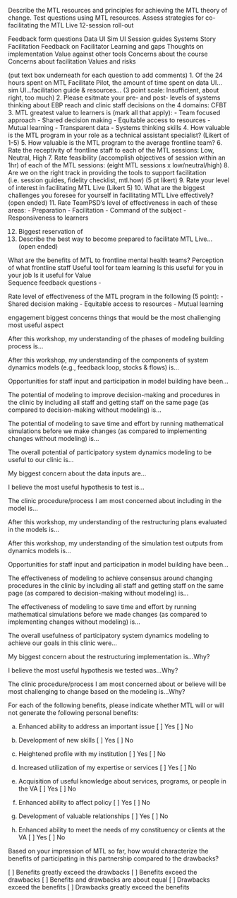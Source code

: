 Describe the MTL resources and principles for achieving the MTL theory of change.
Test questions using MTL resources.
Assess strategies for co-facilitating the MTL Live 12-session roll-out


Feedback form questions
Data UI
Sim UI
Session guides
Systems Story
Facilitation
Feedback on Facilitator
Learning and gaps
Thoughts on implementation
Value against other tools
Concerns about the course
Concerns about facilitation
Values and risks

(put text box underneath for each question to add comments)
1. Of the 24 hours spent on MTL Facilitate Pilot, the amount of time spent on data UI... sim UI...facilitation guide & resources... (3 point scale: Insufficient, about right, too much)
2. Please esitmate your pre- and post- levels of systems thinking about EBP reach and clinic staff decisions on the 4 domains: CFBT
3. MTL greatest value to learners is (mark all that apply):
- Team focused approach
- Shared decision making
- Equitable access to resources
- Mutual learning
- Transparent data
- Systems thinking skills
4. How valuable is the MTL program in your role as a technical assistant specialist? (Likert of 1-5)
5. How valuable is the MTL program to the average frontline team?
6. Rate the receptivity of frontline staff to each of the MTL sessions: Low, Neutral, High 
7. Rate feasibility (accomplish objectives of session within an 1hr) of each of the MTL sessions: (eight MTL sessions x low/neutral/high)
8. Are we on the right track in providing the tools to support facilitation (i.e. session guides, fidelity checklist, mtl.how) (5 pt likert)
9. Rate your level of interest in facilitating MTL Live (Likert 5)
10. What are the biggest challenges you foresee for yourself in facilitating MTL Live effectively? (open ended)
11. Rate TeamPSD's level of effectiveness in each of these areas: 
- Preparation
- Facilitation
- Command of the subject
- Responsiveness to learners

12. Biggest reservation of 
12. Describe the best way to become prepared to facilitate MTL Live... (open ended)



What are the benefits of MTL to frontline mental health teams? 
Perception of what frontline staff
Useful tool for team learning
Is this useful for you in your job
Is it useful for 
Value  
Sequence feedback questions
- 

Rate level of effectiveness of the MTL program in the following (5 point): 
- Shared decision making
- Equitable access to resources
- Mutual learning

engagement
biggest concerns
things that would be the most challenging
most useful aspect





After this workshop, my understanding of the phases of modeling building
process is… 

After this workshop, my understanding of the components of system
dynamics models (e.g., feedback loop, stocks & flows) is…

Opportunities for staff input and participation in model building have
been…


The potential of modeling to improve decision-making and procedures in
the clinic by including all staff and getting staff on the same page (as
compared to decision-making without modeling) is…

The potential of modeling to save time and effort by running mathematical
simulations before we make changes (as compared to implementing
changes without modeling) is…

The overall potential of participatory system dynamics modeling to be
useful to our clinic is… 

My biggest concern about the data inputs are…

I believe the most useful hypothesis to test is...


The clinic procedure/process I am most concerned about including in the
model is…

After this workshop, my understanding of the restructuring plans
evaluated in the models is… 

After this workshop, my understanding of the simulation test outputs
from dynamics models is… 

Opportunities for staff input and participation in model building have
been… 

The effectiveness of modeling to achieve consensus around changing
procedures in the clinic by including all staff and getting staff on the same
page (as compared to decision-making without modeling) is…

The effectiveness of modeling to save time and effort by running
mathematical simulations before we made changes (as compared to
implementing changes without modeling) is…

The overall usefulness of participatory system dynamics modeling to
achieve our goals in this clinic were… 

My biggest concern about the restructuring implementation is…Why?

I believe the most useful hypothesis we tested was...Why?

The clinic procedure/process I am most concerned about or believe will
be most challenging to change based on the modeling is…Why?

For each of the following benefits, please indicate whether MTL will or will not generate the following personal benefits:

a. Enhanced ability to address an important issue
[ ] Yes
[ ] No

b. Development of new skills
[ ] Yes
[ ] No

c. Heightened profile with my institution
[ ] Yes
[ ] No

d. Increased utilization of my expertise or services
[ ] Yes
[ ] No

e. Acquisition of useful knowledge about services, programs, or people in the VA
[ ] Yes
[ ] No

f. Enhanced ability to affect policy
[ ] Yes
[ ] No

g. Development of valuable relationships
[ ] Yes
[ ] No

h. Enhanced ability to meet the needs of my constituency or clients at the VA
[ ] Yes
[ ] No

Based on your impression of MTL so far, how would characterize the benefits of participating in this partnership compared to the drawbacks?

[ ] Benefits greatly exceed the drawbacks
[ ] Benefits exceed the drawbacks
[ ] Benefits and drawbacks are about equal
[ ] Drawbacks exceed the benefits
[ ] Drawbacks greatly exceed the benefits
